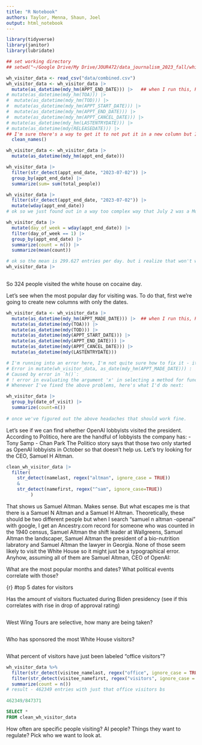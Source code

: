 ```yaml
---
title: "R Notebook"
authors: Taylor, Menna, Shaun, Joel
output: html_notebook
---
```


```r
library(tidyverse)
library(janitor)
library(lubridate)
```


```r
## set working directory
## setwd("~/Google Drive/My Drive/JOUR472/data_journalism_2023_fall/white_house_visitor_logs")

wh_visitor_data <- read_csv("data/combined.csv")
wh_visitor_data <- wh_visitor_data |> 
  mutate(as_datetime(mdy_hm(APPT_END_DATE))) |>   ## when I run this, R works but tells me that "14 failed to parse." I cannot for the life of me figure out what it's unhappy about 
# mutate(as_datetime(mdy_hm(TOA))) |> 
#  mutate(as_datetime(mdy_hm(TOD))) |>
#  mutate(as_datetime(mdy_hm(APPT_START_DATE))) |>
#  mutate(as_datetime(mdy_hm(APPT_END_DATE))) |>
#  mutate(as_datetime(mdy_hm(APPT_CANCEL_DATE))) |>
# mutate(as_datetime(mdy_hm(LASTENTRYDATE))) |>
# mutate(as_datetime(mdy(RELEASEDATE))) |> 
## I'm sure there's a way to get it to not put it in a new column but I can't figure out how - I know mutate means it will convert into a new column but...it doesn't work without the "mutate." I dunno.
  clean_names()

```
```r
wh_visitor_data <- wh_visitor_data |> 
  mutate(as_datetime(mdy_hm(appt_end_date)))

wh_visitor_data |> 
  filter(str_detect(appt_end_date, "2023-07-02")) |> 
  group_by(appt_end_date) |> 
  summarize(sum= sum(total_people))

wh_visitor_data |> 
  filter(str_detect(appt_end_date, "2023-07-02")) |> 
  mutate(wday(appt_end_date))
# ok so we just found out in a way too complex way that July 2 was a Monday. Now let's run this code again to see what the average number of visitors on a monday is.

wh_visitor_data |> 
  mutate(day_of_week = wday(appt_end_date)) |> 
  filter(day_of_week == 1) |> 
  group_by(appt_end_date) |> 
  summarize(count = n()) |> 
  summarize(mean(count))

# ok so the mean is 299.627 entries per day. but i realize that won't work because each row says how many people visited on that one day and that number was not just 1. let's try about it again
wh_visitor_data |> 
  

```
So 324 people visited the white house on cocaine day.

Let's see when the most popular day for visiting was. To do that, first we're going to create new columns with only the dates.
```r
wh_visitor_data <- wh_visitor_data |> 
  mutate(as_datetime(mdy_hm(APPT_MADE_DATE))) |>  ## when I run this, R works but tells me that "14 failed to parse." I cannot for the life of me figure out what it's unhappy about 
  mutate(as_datetime(mdy(TOA))) |> 
  mutate(as_datetime(mdy(TOD))) |>
  mutate(as_datetime(mdy(APPT_START_DATE))) |>
  mutate(as_datetime(mdy(APPT_END_DATE))) |>
  mutate(as_datetime(mdy(APPT_CANCEL_DATE))) |>
  mutate(as_datetime(mdy(LASTENTRYDATE))) 

# I'm running into an error here, I'm not quite sure how to fix it - it does not (like it did before) make new columns as I've asked it to, just this time without the time. According to the Lubridate cheatsheat, my code should work so I dunno (as usual). I tried telling it "as_date" but that threw the following error:
# Error in mutate(wh_visitor_data, as_date(mdy_hm(APPT_MADE_DATE))) : 
# Caused by error in `h()`:
# ! error in evaluating the argument 'x' in selecting a method for function 'as_date': object 'APPT_MADE_DATE' not found
# Whenever I've fixed the above problems, here's what I'd do next:

wh_visitor_data |> 
  group_by(date_of_visit) |> 
  summarize(count=n())
  
# once we've figured out the above headaches that should work fine.
```
Let's see if we can find whether OpenAI lobbyists visited the president.
According to Politico, here are the handful of lobbyists the company has:
-   Tony Samp
-   Chan Park
The Politico story says that those two only started as OpenAI lobbyists in October so that doesn't help us.
Let's try looking for the CEO, Samuel H Altman.
```r
clean_wh_visitor_data |> 
  filter(
    str_detect(namelast, regex("altman", ignore_case = TRUE))
    &
    str_detect(namefirst, regex("^sam", ignore_case=TRUE))
         )
```
That shows us Samuel Altman.
Makes sense.
But what escapes me is that there is a Samuel N Altman and a Samuel H Altman.
Theoretically, these should be two different people but when I search "samuel n altman -openai" with google, I get an Ancestry.com record for someone who was counted in the 1940 census, Samuel Altman the shift leader at Wallgreens, Samuel Altman the landscaper, Samuel Altman the president of a bio-nutrition labratory and Samuel Altman the lawyer in Georgia.
None of those seem likely to visit the White House so it might just be a typographical error.
Anyhow, assuming all of them are Samuel Altman, CEO of OpenAI:

What are the most popular months and dates? What political events correlate with those?

{r}
#top 5 dates for visitors


Has the amount of visitors fluctuated during Biden presidency (see if this correlates with rise in drop of approval rating)

```r

```


West Wing Tours are selective, how many are being taken?

```r

```


Who has sponsored the most White House visitors?

```r

```


What percent of visitors have just been labeled "office visitors"?

```r
wh_visitor_data %>%
  filter(str_detect(visitee_namelast, regex("office", ignore_case = TRUE))) |> 
  filter(str_detect(visitee_namefirst, regex("visitors", ignore_case = TRUE))) |> 
  summarize(count = n())  
# result - 462349 entries with just that office visitors bs
  
462349/847371
```

```sql
SELECT *
FROM clean_wh_visitor_data
```


How often are specific people visiting? AI people? Things they want to regulate? Pick who we want to look at.

```r

```




